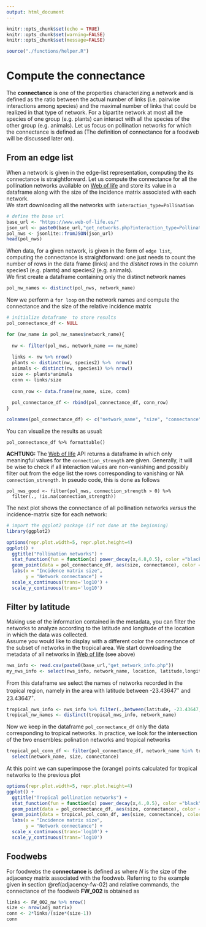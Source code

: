 ```yaml
---
output: html_document
---
```


```r
knitr::opts_chunk$set(echo = TRUE)
knitr::opts_chunk$set(warning=FALSE)
knitr::opts_chunk$set(message=FALSE)

source("./functions/helper.R")
```

# Compute the connectance  

The **connectance** is one of the properties characterizing a network and is defined as the ratio between the actual number of links (i.e. pairwise interactions among species) and the maximal number of links that could be realized in that type of network. 
For a bipartite network at most all the species of one group (e.g. plants) can interact with all the species of the other group (e.g. animals). Let us focus on pollination networks for which the connectance is defined as 
\begin{equation}
\frac{\# \, links}{(\# \, plants) \times (\# animals)} \,.
\end{equation}
(The definition of connectance for a foodweb will be discussed later on).

## From an edge list  

When a network is given in the edge-list representation, computing the its connectance is straightforward. Let us compute the connectance for all the pollination networks available on 
<a href="https://www.web-of-life.es" target="_blank">Web of life</a>
and store its value in a dataframe along with the size of the incidence matrix associated with each network. <br>
We start downloading all the networks with `interaction_type=Pollination`
```r
# define the base url
base_url <- "https://www.web-of-life.es/"   
json_url <- paste0(base_url,"get_networks.php?interaction_type=Pollination") 
pol_nws <- jsonlite::fromJSON(json_url)
head(pol_nws)
```
When data, for a given network, is given in the form of `edge list`, computing the connectance is straightforward: one just needs to count the number of rows in the data frame (links) and the *distinct* rows in the column species1 (e.g. plants) and species2 (e.g. animals). <br>
We first create a dataframe containing only the distinct network names 

```r
pol_nw_names <- distinct(pol_nws, network_name)
```

Now we perform a `for loop` on the network names and compute the connectance and the size of the relative incidence matrix 

```r
# initialize dataframe  to store results 
pol_connectance_df <- NULL         

for (nw_name in pol_nw_names$network_name){
  
  nw <- filter(pol_nws, network_name == nw_name) 
  
  links <- nw %>% nrow() 
  plants <- distinct(nw, species2) %>%  nrow() 
  animals <- distinct(nw, species1) %>% nrow()
  size <- plants*animals
  conn <- links/size    
  
  conn_row <- data.frame(nw_name, size, conn)
  
  pol_connectance_df <- rbind(pol_connectance_df, conn_row)
}

colnames(pol_connectance_df) <- c("network_name", "size", "connectance")
```

You can visualize the results as usual:

```
pol_connectance_df %>% formattable()  
```

**ACHTUNG:** The <a href="https://www.web-of-life.es" target="_blank">Web of life</a> API returns a dataframe in which only meaningful values for the `connection_strength` are given. Generally, it will be wise to check if all interaction values are non-vanishing and possibly filter out from the edge list the rows corresponding to vanishing or NA `connection_strength`. In pseudo code, this is done as follows 
```
pol_nws_good <- filter(pol_nws, connection_strength > 0) %>% 
  filter(., !is.na(connection_strength)) 
```

The next plot shows the connectance of all pollination networks *versus* the incidence-matrix size for each network:

```r
# import the ggplot2 package (if not done at the beginning) 
library(ggplot2)

options(repr.plot.width=5, repr.plot.height=4)
ggplot() +
  ggtitle("Pollination networks") +
  stat_function(fun = function(x) power_decay(x,4.8,0.5), color ="black", linetype = "dotted") +
  geom_point(data = pol_connectance_df, aes(size, connectance), color = "purple", shape=1) +
  labs(x = "Incidence matrix size", 
       y = "Network connectance") +
  scale_x_continuous(trans='log10') +
  scale_y_continuous(trans='log10') 

```

## Filter by latitude  

Making use of the information contained in the metadata, you can filter the networks to analyze according to the latitude and longitude of the location in which the data was collected.       
Assume you would like to display with a different color the connectance of the subset of networks in the tropical area. We start downloading the metadata of all networks in
<a href="https://www.web-of-life.es" target="_blank">Web of life</a> (see above)

```r
nws_info <- read.csv(paste0(base_url,"get_network_info.php")) 
my_nws_info <- select(nws_info, network_name, location, latitude,longitude)
```

From this dataframe we select the names of networks recorded in the tropical region, namely in the area with latitude between -23.43647$^\circ$ and 23.43647$^\circ$. 

```r
tropical_nws_info <- nws_info %>% filter(.,between(latitude, -23.43647, 23.43647))  
tropical_nw_names <- distinct(tropical_nws_info, network_name) 
```
Now we keep in the dataframe `pol_connectance_df` only the data corresponding to tropical networks. In practice, we look for the intersection of the two ensembles: polination networks and tropical networks 
```r
tropical_pol_conn_df <- filter(pol_connectance_df, network_name %in% tropical_nw_names$network_name) %>%
  select(network_name, size, connectance)
```

At this point we can superimpose the (orange) points calculated for tropical networks to the previous plot 

```r
options(repr.plot.width=5, repr.plot.height=4)
ggplot() +
  ggtitle("Tropical pollination networks") +
  stat_function(fun = function(x) power_decay(x,4.,0.5), color ="black", linetype = "dotted") +
  geom_point(data = pol_connectance_df, aes(size, connectance), color = "purple", shape=1) +
  geom_point(data = tropical_pol_conn_df, aes(size, connectance), color = "dark orange") +
  labs(x = "Incidence matrix size", 
       y = "Network connectance") +
  scale_x_continuous(trans='log10') +
  scale_y_continuous(trans='log10') 
```


## Foodwebs 

For foodwebs the **connectance** is defined as 
\begin{equation}
\frac{2 \times (\# \, links)}{N \times (N-1)} 
\end{equation}
where $N$ is the size of the adjacency matrix associated with the foodweb. Referring to the example given in section \@ref(adjacency-fw-02) and relative commands, the connectance of the foodweb  **FW_002** is obtained as  
```r
links <- FW_002_nw %>% nrow() 
size <- nrow(adj_matrix)
conn <- 2*links/(size*(size-1))      
conn
```